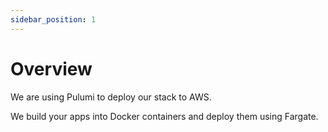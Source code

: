 ```yaml
---
sidebar_position: 1
---
```


# Overview

We are using Pulumi to deploy our stack to AWS.

We build your apps into Docker containers and deploy them using Fargate.
